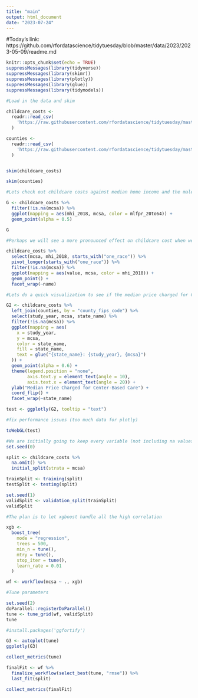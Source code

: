 ```yaml
---
title: "main"
output: html_document
date: "2023-07-24"
---
```


#Today's link: https://github.com/rfordatascience/tidytuesday/blob/master/data/2023/2023-05-09/readme.md

```r
knitr::opts_chunk$set(echo = TRUE)
suppressMessages(library(tidyverse))
suppressMessages(library(skimr))
suppressMessages(library(plotly))
suppressMessages(library(glue))
suppressMessages(library(tidymodels))
```

```r
#Load in the data and skim

childcare_costs <-
  readr::read_csv(
    'https://raw.githubusercontent.com/rfordatascience/tidytuesday/master/data/2023/2023-05-09/childcare_costs.csv'
  )

counties <-
  readr::read_csv(
    'https://raw.githubusercontent.com/rfordatascience/tidytuesday/master/data/2023/2023-05-09/counties.csv'
  )


skim(childcare_costs)

skim(counties)
```

```r
#Lets check out childcare costs against median home income and the male labor force

G <- childcare_costs %>%
  filter(!is.na(mcsa)) %>%
  ggplot(mapping = aes(mhi_2018, mcsa, color = mlfpr_20to64)) +
  geom_point(alpha = 0.5)

G
```

```r
#Perhaps we will see a more pronounced effect on childcare cost when we factor in race

childcare_costs %>%
  select(mcsa, mhi_2018, starts_with("one_race")) %>%
  pivot_longer(starts_with("one_race")) %>%
  filter(!is.na(mcsa)) %>%
  ggplot(mapping = aes(value, mcsa, color = mhi_2018)) +
  geom_point() +
  facet_wrap(~name)

```

```r
#Lets do a quick visualization to see if the median price charged for Center-Based Care has changed over the years or by state

G2 <- childcare_costs %>%
  left_join(counties, by = "county_fips_code") %>%
  select(study_year, mcsa, state_name) %>%
  filter(!is.na(mcsa)) %>%
  ggplot(mapping = aes(
    x = study_year,
    y = mcsa,
    color = state_name,
    fill = state_name,
    text = glue("{state_name}: {study_year}, {mcsa}")
  )) +
  geom_point(alpha = 0.6) +
  theme(legend.position = "none",
        axis.text.y = element_text(angle = 10),
        axis.text.x = element_text(angle = 20)) +
  ylab("Median Price Charged for Center-Based Care") +
  coord_flip() +
  facet_wrap(~state_name)

test <- ggplotly(G2, tooltip = "text")

#fix performance issues (too much data for plotly)

toWebGL(test)
```

```r
#We are initially going to keep every variable (not including na values)
set.seed(0)

split <- childcare_costs %>%
  na.omit() %>%
  initial_split(strata = mcsa)

trainSplit <- training(split)  
testSplit <- testing(split)

set.seed(1)
validSplit <- validation_split(trainSplit)
validSplit

```

```r
#The plan is to let xgboost handle all the high correlation

xgb <-
  boost_tree(
    mode = "regression",
    trees = 500,
    min_n = tune(),
    mtry = tune(),
    stop_iter = tune(),
    learn_rate = 0.01
  ) 

wf <- workflow(mcsa ~ ., xgb)

#Tune parameters

set.seed(2)
doParallel::registerDoParallel()
tune <- tune_grid(wf, validSplit)
tune
```
```r
#install.packages('ggfortify')

G3 <- autoplot(tune)
ggplotly(G3)

collect_metrics(tune)

finalFit <- wf %>%
  finalize_workflow(select_best(tune, "rmse")) %>%
  last_fit(split)

collect_metrics(finalFit)
```

